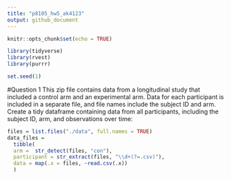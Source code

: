 ```yaml
---
title: "p8105_hw5_ak4123"
output: github_document
---
```


```r
knitr::opts_chunk$set(echo = TRUE)

library(tidyverse)
library(rvest)
library(purrr)

set.seed(1)

```

#Question 1
This zip file contains data from a longitudinal study that included a control arm and an experimental arm. Data for each participant is included in a separate file, and file names include the subject ID and arm.
Create a tidy dataframe containing data from all participants, including the subject ID, arm, and observations over time:
```r

files = list.files("./data", full.names = TRUE)
data_files = 
  tibble(
  arm =  str_detect(files, "con"),
  participant = str_extract(files, "\\d+(?=.csv)"),
  data = map(.x = files, ~read.csv(.x))
  )
```
